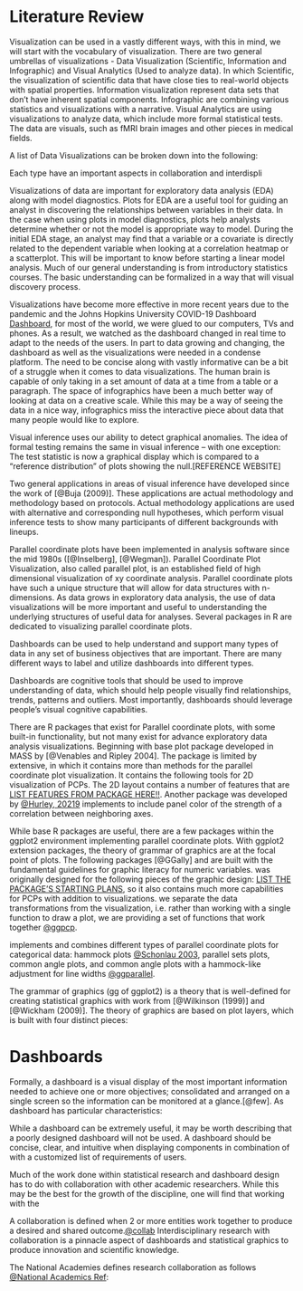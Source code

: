 <!--
The {#rmd-basics} text after the chapter declaration will allow us to link throughout the document back to the beginning of Chapter 1.  These labels will automatically be generated (if not specified) by changing the spaces to hyphens and capital letters to lowercase.  Look for the reference to this label at the beginning of Chapter 2.
-->

# Literature Review {#rmd-basics}
\section{Overview}

Visualization can be used in a vastly different ways, with this in mind, we will start with the vocabulary of visualization. There are two general umbrellas of visualizations - Data Visualization (Scientific, Information and Infographic) and Visual Analytics (Used to analyze data). In which Scientific, the visualization of scientific data that have close ties to real-world objects with spatial properties. Information visualization represent data sets that don't have inherent spatial components. Infographic are combining various statistics and visualizations with a narrative. Visual Analytics are using visualizations to analyze data, which include more formal statistical tests. The data are visuals, such as fMRI brain images and other pieces in medical fields. 

A list of Data Visualizations can be broken down into the following:
\begin{itemize}
\item One-Dimensional (i.e. Linear)
\item Two-Dimensional (i.e. Geospatial)
\item Three-Dimensional (i.e. Response Surfaces)
\item Temporal
\item Multi-Dimensional
\item Trees/Hierarchical
\item Network
\end{itemize}

Each type have an important aspects in collaboration and interdispli


Visualizations of data are important for exploratory data analysis (EDA) along with model diagnostics. Plots for EDA are a useful tool for guiding an analyst in discovering the relationships between variables in their data. In the case when using plots in model diagnostics, plots help analysts determine whether or not the model is appropriate way to model. During the initial EDA stage, an analyst may find that a variable or a covariate is directly related to the dependent variable when looking at a correlation heatmap or a scatterplot. This will be important to know before starting a linear model analysis. Much of our general understanding is from introductory statistics courses. The basic understanding can be formalized in a way that will visual discovery process. 

Visualizations have become more effective in more recent years due to the pandemic and the Johns Hopkins University COVID-19 Dashboard [Dashboard](https://coronavirus.jhu.edu/map.html), for most of the world, we were glued to our computers, TVs and phones. As a result, we watched as the dashboard changed in real time to adapt to the needs of the users. In part to data growing and changing, the dashboard as well as the visualizations were needed in a condense platform. The need to be concise along with vastly informative can be a bit of a struggle when it comes to data visualizations. The human brain is capable of only taking in a set amount of data at a time from a table or a paragraph. The space of infographics have been a much better way of looking at data on a creative scale. While this may be a way of seeing the data in a nice way, infographics miss the interactive piece about data that many people would like to explore. 

\section{ Visual Inference }

Visual inference uses our ability to detect graphical anomalies. The idea of formal testing remains the same in visual inference – with one exception: The test statistic is now a graphical display which is compared to a “reference distribution” of plots showing the null.[REFERENCE WEBSITE]


\subsection{ Applications }
Two general applications in areas of visual inference have developed since the work of [@Buja (2009)]. These applications are actual methodology and methodology based on protocols.  Actual methodology applications are used with alternative and corresponding null hypotheses, which perform visual inference tests to show many participants of different backgrounds with lineups. 


\section{ Parallel Coordinate Plot Visualization }

Parallel coordinate plots have been implemented in analysis software since the mid 1980s ([@Inselberg], [@Wegman]). Parallel Coordinate Plot Visualization, also called parallel plot, is an established field of high dimensional visualization of xy coordinate analysis. Parallel coordinate plots have such a unique structure that will allow for data structures with n-dimensions. As data grows in exploratory data analysis, the use of data visualizations will be more important and useful to understanding the underlying structures of useful data for analyses. Several packages in R are dedicated to visualizing parallel coordinate plots.

Dashboards can be used to help understand and support many types of data in any set of business objectives that are important. There are many different ways to label and utilize dashboards into different types. 

Dashboards are cognitive tools that should be used to improve understanding of data, which should help people visually find relationships, trends, patterns and outliers. Most importantly, dashboards should leverage people's visual cognitive capabilities. 


\subsection{R Packages}

There are R packages that exist for Parallel coordinate plots, with some built-in functionality, but not many exist for advance exploratory data analysis visualizations. Beginning with base plot package \texttt{parcoord} developed in MASS by [@Venables and Ripley 2004]. The package is limited by extensive, in which it contains more than methods for the parallel coordinate plot visualization. It contains the following tools for 2D visualization of PCPs. The 2D layout contains a number of features that are [LIST FEATURES FROM PACKAGE HERE!!](). Another package \texttt{gclus} was developed by [@Hurley, 20219]() implements \textt{cparcoord} to include panel color of the strength of a correlation between neighboring axes.

While base R packages are useful, there are a few packages within the ggplot2 environment implementing parallel coordinate plots. With ggplot2 extension packages, the theory of grammar of graphics are at the focal point of plots. The following packages [@GGally] and \texttt{ggpcp} are built with the fundamental guidelines for graphic literacy for numeric variables. \texttt{GGally} was originally designed for the following pieces of the graphic design: [LIST THE PACKAGE'S STARTING PLANS](), so it also contains much more capabilities for PCPs with addition to visualizations. \texttt{ggpcp} we separate the data transformations from the visualization, i.e. rather than working with a single function to draw a plot, we are providing a set of functions that work together [@ggpcp]().

\texttt{ggparallel} implements and combines different types of parallel coordinate plots for categorical data: hammock plots [@Schonlau 2003](), parallel sets plots, common angle plots, and common angle plots with a hammock-like adjustment for line widths [@ggparallel]().


\subsection{Why \texttt{gg} and \texttt{ggplot} are important?}

The grammar of graphics (gg of ggplot2) is a theory that is well-defined for creating statistical graphics with work from [@Wilkinson (1999)] and [@Wickham (2009)]. The theory of graphics are based on plot layers, which is built with four distinct pieces: 
\begin{itemize}
\item the data
\item aesthetic mapping - \textit{takes data and maps the variable in the data frame to a particular visual features}
\item statistical transformation - \textit{determines how to transform the data to values to create the visual feature}
\item geometric object and a position adjustment - \textit{geom object is used to draw a plot layer and position adjustment is to help with adjusting the visual feature in the space.}
\end{itemize}


\subsection{\textbf{ggpcp} package importance}


\section{ Summary }


# Dashboards
\subsection{ Formal Definition }

Formally, a dashboard is a visual display of the most important information needed to achieve one or more objectives; consolidated and arranged on a single screen so the information can be monitored at a glance.[@few]. As dashboard has particular characteristics:

\begin{itemize}
\item Achieve specific objectives
\item Fits on a single computer screen
\item Information can be displayed in multiple mediums (web browser or mobile device)
\item Can be used to monitor information at a high level
\end{itemize}

While a dashboard can be extremely useful, it may be worth describing that a poorly designed dashboard will not be used. A dashboard should be concise, clear, and intuitive when displaying components in combination of with a customized list of requirements of users.

Much of the work done within statistical research and dashboard design has to do with collaboration with other academic researchers. While this may be the best for the growth of the discipline, one will find that working with the 

A collaboration is defined when 2 or more entities work together to produce a desired and shared outcome.[@collab]() Interdisciplinary research with collaboration is a pinnacle aspect of dashboards and statistical graphics to produce innovation and scientific knowledge.

The National Academies defines research collaboration as follows [@National Academics Ref]():

\quote{Interdisciplinary research (IDR) is a mode of research by teams or individuals that integrates information, data, techniques, tools, perspectives, concepts, and/or theories from two or more disciplines or bodies of specialized knowledge to advance fundamental understanding or to solve problems whose solutions are beyond the scope of a single discipline or field of research practice.}






